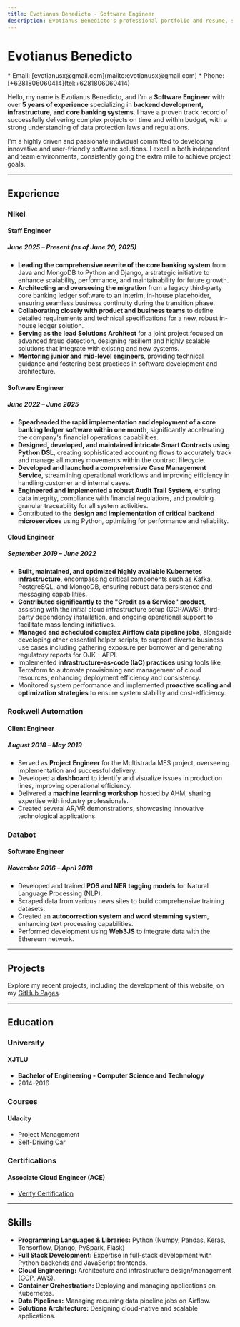 ```yaml
---
title: Evotianus Benedicto - Software Engineer
description: Evotianus Benedicto's professional portfolio and resume, showcasing expertise in software engineering, infrastructure, and core banking systems.
---
```

# Evotianus Benedicto


<Card title="Contact">
  * Email: [evotianusx@gmail.com](mailto:evotianusx@gmail.com)
  * Phone: [+6281806060414](tel:+6281806060414)
</Card>

Hello, my name is Evotianus Benedicto, and I'm a **Software Engineer** with over **5 years of experience** specializing in **backend development, infrastructure, and core banking systems**. I have a proven track record of successfully delivering complex projects on time and within budget, with a strong understanding of data protection laws and regulations.

I'm a highly driven and passionate individual committed to developing innovative and user-friendly software solutions. I excel in both independent and team environments, consistently going the extra mile to achieve project goals.

---

## Experience
### Nikel

#### Staff Engineer
##### June 2025 – Present (as of June 20, 2025)

* **Leading the comprehensive rewrite of the core banking system** from Java and MongoDB to Python and Django, a strategic initiative to enhance scalability, performance, and maintainability for future growth.
* **Architecting and overseeing the migration** from a legacy third-party core banking ledger software to an interim, in-house placeholder, ensuring seamless business continuity during the transition phase.
* **Collaborating closely with product and business teams** to define detailed requirements and technical specifications for a new, robust in-house ledger solution.
* **Serving as the lead Solutions Architect** for a joint project focused on advanced fraud detection, designing resilient and highly scalable solutions that integrate with existing and new systems.
* **Mentoring junior and mid-level engineers**, providing technical guidance and fostering best practices in software development and architecture.

#### Software Engineer
##### June 2022 – June 2025

* **Spearheaded the rapid implementation and deployment of a core banking ledger software within one month**, significantly accelerating the company's financial operations capabilities.
* **Designed, developed, and maintained intricate Smart Contracts using Python DSL**, creating sophisticated accounting flows to accurately track and manage all money movements within the contract lifecycle.
* **Developed and launched a comprehensive Case Management Service**, streamlining operational workflows and improving efficiency in handling customer and internal cases.
* **Engineered and implemented a robust Audit Trail System**, ensuring data integrity, compliance with financial regulations, and providing granular traceability for all system activities.
* Contributed to the **design and implementation of critical backend microservices** using Python, optimizing for performance and reliability.

#### Cloud Engineer
##### September 2019 – June 2022

* **Built, maintained, and optimized highly available Kubernetes infrastructure**, encompassing critical components such as Kafka, PostgreSQL, and MongoDB, ensuring robust data persistence and messaging capabilities.
* **Contributed significantly to the "Credit as a Service" product**, assisting with the initial cloud infrastructure setup (GCP/AWS), third-party dependency installation, and ongoing operational support to facilitate mass lending initiatives.
* **Managed and scheduled complex Airflow data pipeline jobs**, alongside developing other essential helper scripts, to support diverse business use cases including gathering exposure per borrower and generating regulatory reports for OJK - AFPI.
* Implemented **infrastructure-as-code (IaC) practices** using tools like Terraform to automate provisioning and management of cloud resources, enhancing deployment efficiency and consistency.
* Monitored system performance and implemented **proactive scaling and optimization strategies** to ensure system stability and cost-efficiency.

### Rockwell Automation

#### Client Engineer
##### August 2018 – May 2019

* Served as **Project Engineer** for the Multistrada MES project, overseeing implementation and successful delivery.
* Developed a **dashboard** to identify and visualize issues in production lines, improving operational efficiency.
* Delivered a **machine learning workshop** hosted by AHM, sharing expertise with industry professionals.
* Created several AR/VR demonstrations, showcasing innovative technological applications.

### Databot

#### Software Engineer
##### November 2016 – April 2018

* Developed and trained **POS and NER tagging models** for Natural Language Processing (NLP).
* Scraped data from various news sites to build comprehensive training datasets.
* Created an **autocorrection system and word stemming system**, enhancing text processing capabilities.
* Performed development using **Web3JS** to integrate data with the Ethereum network.

---

## Projects

Explore my recent projects, including the development of this website, on my [GitHub Pages](https://evotianusx.github.io).

---

## Education

### University

#### XJTLU
* **Bachelor of Engineering - Computer Science and Technology**
* 2014-2016

### Courses

#### Udacity
* Project Management
* Self-Driving Car

### Certifications

#### Associate Cloud Engineer (ACE)
* [Verify Certification](https://www.credential.net/12e26e32-a9d7-496c-b097-59bd08f9d119?key=ca83e9caf44e71eab59220d64c06f715a17d8388ae309e5eb353cda5afdf55db)

---

## Skills

* **Programming Languages & Libraries:** Python (Numpy, Pandas, Keras, Tensorflow, Django, PySpark, Flask)
* **Full Stack Development:** Expertise in full-stack development with Python backends and JavaScript frontends.
* **Cloud Engineering:** Architecture and infrastructure design/management (GCP, AWS).
* **Container Orchestration:** Deploying and managing applications on Kubernetes.
* **Data Pipelines:** Managing recurring data pipeline jobs on Airflow.
* **Solutions Architecture:** Designing cloud-native and scalable applications.